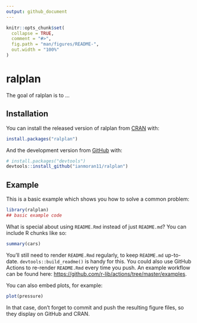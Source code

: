 ```yaml
---
output: github_document
---
```


<!-- README.md is generated from README.Rmd. Please edit that file -->

```r
knitr::opts_chunk$set(
  collapse = TRUE,
  comment = "#>",
  fig.path = "man/figures/README-",
  out.width = "100%"
)
```

# ralplan

<!-- badges: start -->
<!-- badges: end -->

The goal of ralplan is to ...

## Installation

You can install the released version of ralplan from [CRAN](https://CRAN.R-project.org) with:

``` r
install.packages("ralplan")
```

And the development version from [GitHub](https://github.com/) with:

``` r
# install.packages("devtools")
devtools::install_github("ianmoran11/ralplan")
```
## Example

This is a basic example which shows you how to solve a common problem:

```r
library(ralplan)
## basic example code
```

What is special about using `README.Rmd` instead of just `README.md`? You can include R chunks like so:

```r
summary(cars)
```

You'll still need to render `README.Rmd` regularly, to keep `README.md` up-to-date. `devtools::build_readme()` is handy for this. You could also use GitHub Actions to re-render `README.Rmd` every time you push. An example workflow can be found here: <https://github.com/r-lib/actions/tree/master/examples>.

You can also embed plots, for example:

```r
plot(pressure)
```

In that case, don't forget to commit and push the resulting figure files, so they display on GitHub and CRAN.
